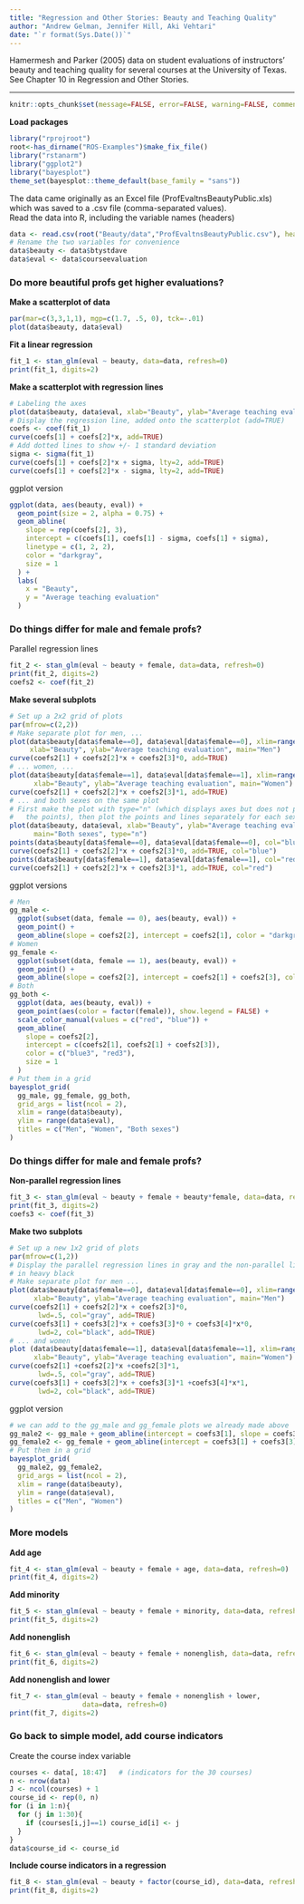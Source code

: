 ```yaml
---
title: "Regression and Other Stories: Beauty and Teaching Quality"
author: "Andrew Gelman, Jennifer Hill, Aki Vehtari"
date: "`r format(Sys.Date())`"
---
```

Hamermesh and Parker (2005) data on student evaluations of
instructors’ beauty and teaching quality for several courses at the
University of Texas. See Chapter 10 in Regression and Other
Stories.

-------------


```r
knitr::opts_chunk$set(message=FALSE, error=FALSE, warning=FALSE, comment=NA)
```

**Load packages**

```r
library("rprojroot")
root<-has_dirname("ROS-Examples")$make_fix_file()
library("rstanarm")
library("ggplot2")
library("bayesplot")
theme_set(bayesplot::theme_default(base_family = "sans"))
```

The data came originally as an Excel file (ProfEvaltnsBeautyPublic.xls)
which was saved to a .csv file (comma-separated values).<br/>
Read the data into R, including the variable names (headers)

```r
data <- read.csv(root("Beauty/data","ProfEvaltnsBeautyPublic.csv"), header=TRUE)
# Rename the two variables for convenience
data$beauty <- data$btystdave
data$eval <- data$courseevaluation
```

### Do more beautiful profs get higher evaluations?

**Make a scatterplot of data**

```r
par(mar=c(3,3,1,1), mgp=c(1.7, .5, 0), tck=-.01)
plot(data$beauty, data$eval)
```

**Fit a linear regression**

```r
fit_1 <- stan_glm(eval ~ beauty, data=data, refresh=0)
print(fit_1, digits=2)
```

**Make a scatterplot with regression lines**

```r
# Labeling the axes
plot(data$beauty, data$eval, xlab="Beauty", ylab="Average teaching evaluation")
# Display the regression line, added onto the scatterplot (add=TRUE)
coefs <- coef(fit_1)
curve(coefs[1] + coefs[2]*x, add=TRUE)
# Add dotted lines to show +/- 1 standard deviation
sigma <- sigma(fit_1)
curve(coefs[1] + coefs[2]*x + sigma, lty=2, add=TRUE)
curve(coefs[1] + coefs[2]*x - sigma, lty=2, add=TRUE)
```

ggplot version

```r
ggplot(data, aes(beauty, eval)) +
  geom_point(size = 2, alpha = 0.75) +
  geom_abline(
    slope = rep(coefs[2], 3),
    intercept = c(coefs[1], coefs[1] - sigma, coefs[1] + sigma),
    linetype = c(1, 2, 2),
    color = "darkgray",
    size = 1
  ) +
  labs(
    x = "Beauty",
    y = "Average teaching evaluation"
  )
```

### Do things differ for male and female profs?  
Parallel regression lines

```r
fit_2 <- stan_glm(eval ~ beauty + female, data=data, refresh=0)
print(fit_2, digits=2)
coefs2 <- coef(fit_2)
```

**Make several subplots**

```r
# Set up a 2x2 grid of plots
par(mfrow=c(2,2))
# Make separate plot for men, ...
plot(data$beauty[data$female==0], data$eval[data$female==0], xlim=range(data$beauty), ylim=range(data$eval),
     xlab="Beauty", ylab="Average teaching evaluation", main="Men")
curve(coefs2[1] + coefs2[2]*x + coefs2[3]*0, add=TRUE)
# ... women, ...
plot(data$beauty[data$female==1], data$eval[data$female==1], xlim=range(data$beauty), ylim=range(data$eval),
      xlab="Beauty", ylab="Average teaching evaluation", main="Women")
curve(coefs2[1] + coefs2[2]*x + coefs2[3]*1, add=TRUE)
# ... and both sexes on the same plot
# First make the plot with type="n" (which displays axes but does not plot
#   the points), then plot the points and lines separately for each sex
plot(data$beauty, data$eval, xlab="Beauty", ylab="Average teaching evaluation",
      main="Both sexes", type="n")
points(data$beauty[data$female==0], data$eval[data$female==0], col="blue")
curve(coefs2[1] + coefs2[2]*x + coefs2[3]*0, add=TRUE, col="blue")
points(data$beauty[data$female==1], data$eval[data$female==1], col="red")
curve(coefs2[1] + coefs2[2]*x + coefs2[3]*1, add=TRUE, col="red")
```

ggplot versions

```r
# Men 
gg_male <-
  ggplot(subset(data, female == 0), aes(beauty, eval)) +
  geom_point() +
  geom_abline(slope = coefs2[2], intercept = coefs2[1], color = "darkgray")
# Women
gg_female <-
  ggplot(subset(data, female == 1), aes(beauty, eval)) +
  geom_point() +
  geom_abline(slope = coefs2[2], intercept = coefs2[1] + coefs2[3], color = "darkgray")
# Both
gg_both <-
  ggplot(data, aes(beauty, eval)) +
  geom_point(aes(color = factor(female)), show.legend = FALSE) +
  scale_color_manual(values = c("red", "blue")) +
  geom_abline(
    slope = coefs2[2],
    intercept = c(coefs2[1], coefs2[1] + coefs2[3]),
    color = c("blue3", "red3"),
    size = 1
  )
# Put them in a grid
bayesplot_grid(
  gg_male, gg_female, gg_both,
  grid_args = list(ncol = 2),
  xlim = range(data$beauty),
  ylim = range(data$eval),
  titles = c("Men", "Women", "Both sexes")
)
```

### Do things differ for male and female profs?  
**Non-parallel regression lines**

```r
fit_3 <- stan_glm(eval ~ beauty + female + beauty*female, data=data, refresh=0)
print(fit_3, digits=2)
coefs3 <- coef(fit_3)
```

**Make two subplots**

```r
# Set up a new 1x2 grid of plots
par(mfrow=c(1,2))
# Display the parallel regression lines in gray and the non-parallel lines
# in heavy black
# Make separate plot for men ...
plot(data$beauty[data$female==0], data$eval[data$female==0], xlim=range(data$beauty), ylim=range(data$eval),
      xlab="Beauty", ylab="Average teaching evaluation", main="Men")
curve(coefs2[1] + coefs2[2]*x + coefs2[3]*0,
       lwd=.5, col="gray", add=TRUE)
curve(coefs3[1] + coefs3[2]*x + coefs3[3]*0 + coefs3[4]*x*0,
       lwd=2, col="black", add=TRUE)
# ... and women
plot (data$beauty[data$female==1], data$eval[data$female==1], xlim=range(data$beauty), ylim=range(data$eval),
      xlab="Beauty", ylab="Average teaching evaluation", main="Women")
curve(coefs2[1] +coefs2[2]*x +coefs2[3]*1,
       lwd=.5, col="gray", add=TRUE)
curve(coefs3[1] + coefs3[2]*x + coefs3[3]*1 +coefs3[4]*x*1,
       lwd=2, col="black", add=TRUE)
```

ggplot version

```r
# we can add to the gg_male and gg_female plots we already made above
gg_male2 <- gg_male + geom_abline(intercept = coefs3[1], slope = coefs3[2], size = 1)
gg_female2 <- gg_female + geom_abline(intercept = coefs3[1] + coefs3[3], slope = coefs3[2] + coefs3[4], size = 1)
# Put them in a grid
bayesplot_grid(
  gg_male2, gg_female2,
  grid_args = list(ncol = 2),
  xlim = range(data$beauty),
  ylim = range(data$eval),
  titles = c("Men", "Women")
)
```

### More models
**Add age**

```r
fit_4 <- stan_glm(eval ~ beauty + female + age, data=data, refresh=0)
print(fit_4, digits=2)
```

**Add minority**

```r
fit_5 <- stan_glm(eval ~ beauty + female + minority, data=data, refresh=0)
print(fit_5, digits=2)
```

**Add nonenglish**

```r
fit_6 <- stan_glm(eval ~ beauty + female + nonenglish, data=data, refresh=0)
print(fit_6, digits=2)
```

**Add nonenglish and lower**

```r
fit_7 <- stan_glm(eval ~ beauty + female + nonenglish + lower,
                  data=data, refresh=0)
print(fit_7, digits=2)
```

### Go back to simple model, add course indicators
Create the course index variable

```r
courses <- data[, 18:47]   # (indicators for the 30 courses)
n <- nrow(data)
J <- ncol(courses) + 1
course_id <- rep(0, n)
for (i in 1:n){
  for (j in 1:30){
    if (courses[i,j]==1) course_id[i] <- j
  }
}
data$course_id <- course_id
```

**Include course indicators in a regression**

```r
fit_8 <- stan_glm(eval ~ beauty + factor(course_id), data=data, refresh=0)
print(fit_8, digits=2)
```

